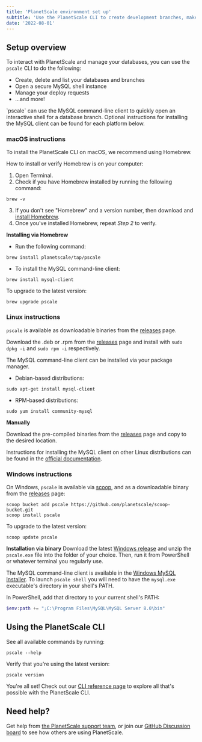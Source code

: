 ```yaml
---
title: 'PlanetScale environment set up'
subtitle: 'Use the PlanetScale CLI to create development branches, make non-blocking schema changes, and open deploy requests directly from your terminal.'
date: '2022-08-01'
---
```


## Setup overview

To interact with PlanetScale and manage your databases, you can use the `pscale` CLI to do the following:

- Create, delete and list your databases and branches
- Open a secure MySQL shell instance
- Manage your deploy requests
- ...and more!

<InfoBlock type='note'>
  `pscale` can use the MySQL command-line client to quickly open an interactive shell for a database branch. Optional
  instructions for installing the MySQL client can be found for each platform below.
</InfoBlock>

### macOS instructions

To install the PlanetScale CLI on macOS, we recommend using Homebrew.

How to install or verify Homebrew is on your computer:

1. Open Terminal.
2. Check if you have Homebrew installed by running the following command:

```
brew -v
```

3. If you don't see "Homebrew" and a version number, then download and [install Homebrew](https://brew.sh/).
4. Once you've installed Homebrew, repeat _Step 2_ to verify.

**Installing via Homebrew**

- Run the following command:

```
brew install planetscale/tap/pscale
```

- To install the MySQL command-line client:

```
brew install mysql-client
```

To upgrade to the latest version:

```
brew upgrade pscale
```

### Linux instructions

`pscale` is available as downloadable binaries from the [releases](https://github.com/planetscale/cli/releases/latest) page.

Download the .deb or .rpm from the [releases](https://github.com/planetscale/cli/releases/latest) page and install with `sudo dpkg -i` and `sudo rpm -i` respectively.

The MySQL command-line client can be installed via your package manager.

- Debian-based distributions:

```
sudo apt-get install mysql-client
```

- RPM-based distributions:

```
sudo yum install community-mysql
```

**Manually**

Download the pre-compiled binaries from the [releases](https://github.com/planetscale/cli/releases/latest) page and copy to the desired location.

Instructions for installing the MySQL client on other Linux distributions can be found in the [official documentation](https://dev.mysql.com/doc/refman/8.0/en/linux-installation.html).

### Windows instructions

On Windows, `pscale` is available via [scoop](https://scoop.sh/), and as a downloadable binary from the [releases](https://github.com/planetscale/cli/releases/latest) page:

```
scoop bucket add pscale https://github.com/planetscale/scoop-bucket.git
scoop install pscale
```

To upgrade to the latest version:

```
scoop update pscale
```

**Installation via binary**
Download the latest [Windows release](https://github.com/planetscale/cli/releases/latest) and unzip the `pscale.exe` file into the folder of your choice. Then, run it from PowerShell or whatever terminal you regularly use.

The MySQL command-line client is available in the [Windows MySQL Installer](https://dev.mysql.com/doc/refman/8.0/en/windows-installation.html). To launch `pscale shell` you will need to have the `mysql.exe` executable's directory in your shell's PATH.

In PowerShell, add that directory to your current shell's PATH:

```powershell
$env:path += ";C:\Program Files\MySQL\MySQL Server 8.0\bin"
```

## Using the PlanetScale CLI

See all available commands by running:

```
pscale --help
```

Verify that you're using the latest version:

```
pscale version
```

You're all set! Check out our [CLI reference page](/docs/reference/planetscale-cli) to explore all that's possible with the PlanetScale CLI.

## Need help?

Get help from [the PlanetScale support team](https://support.planetscale.com), or join our [GitHub Discussion board](https://github.com/planetscale/discussion/discussions) to see how others are using PlanetScale.
